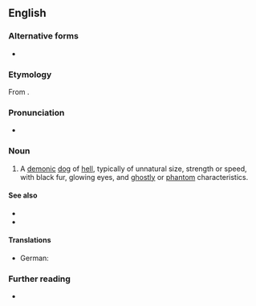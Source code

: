 {{also|hell-hound|hell hound}}
==English==

===Alternative forms===
* {{alter|en|hell hound|hell-hound}}

===Etymology===
From {{compound|en|hell|hound}}.

===Pronunciation===
* {{IPA|en|/hɛl.haʊnd/}}

===Noun===
{{en-noun}}

# {{lb|en|mythological creature}} A [[demon]]ic [[dog]] of [[hell]], typically of unnatural size, strength or speed, with black fur, glowing eyes, and [[ghostly]] or [[phantom]] characteristics.

====See also====
* {{l|en|Cerberus}}
* {{l|en|Orthrus}}

====Translations====
{{trans-top|dog of hell}}
{{trans-mid}}
* German: {{t|de|Höllenhund|m}}
{{trans-bottom}}

===Further reading===
* {{pedia}}